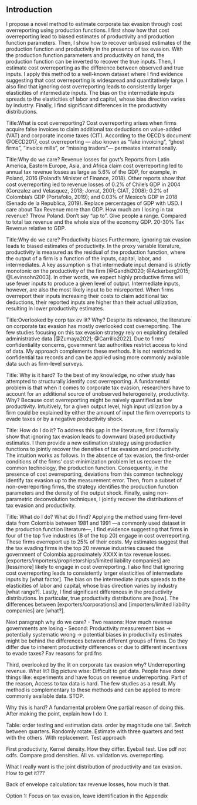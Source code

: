 ## Introduction {-}

::: {.anfxnote arguments="Remove. Do not copy-paste abstract."}

I propose a novel method to estimate corporate tax evasion through cost overreporting using production functions. I first show how that cost overreporting lead to biased estimates of productivity and production function parameters. Then, I show how to recover unbiased estimates of the production function and productivity in the presence of tax evasion. With the production function parameters and productivity on hand, the production function can be inverted to recover the true inputs. Then, I estimate cost overreporting as the difference between observed and true inputs. I apply this method to a well-known dataset where I find evidence suggesting that cost overreporting is widespread and quantitatively large. I also find that ignoring cost overreporting leads to consistently larger elasticities of intermediate inputs. The bias on the intermediate inputs spreads to the elasticities of labor and capital, whose bias direction varies by industry. Finally, I find significant differences in the productivity distributions.

:::

[Title:What is cost overreporting?]{.fxnote}
Cost overreporting arises when firms acquire false invoices to claim additional tax deductions on value-added (VAT) and corporate income taxes (CIT). According to the OECD's document @OECD2017, cost overreporting — also known as "fake invoicing", "ghost firms", "invoice mills", or "missing traders"— permeates internationally. 

[Title:Why do we care? Revenue losses for govt's]{.fxnote}
Reports from Latin America, Eastern Europe, Asia, and Africa claim cost overreporting led to annual tax revenue losses as large as 5.6% of the GDP, for example, in Poland, 2016 (Poland's Minister of Finance, 2018). Other reports show that cost overreporting led to revenue losses of 0.2% of Chile's GDP in 2004 (Gonzalez and Velasquez, 2013; Jorrat, 2001; CIAT, 2008); 0.2% of Colombia's GDP (Portafolio, 2019); and 0.03% of Mexico's GDP in 2018 (Senado de la Republica, 2019). [Replace percentages of GDP with USD. I care about Tax Revenue more than GDP. How much am I losing in tax revenue? Throw Poland. Don't say "up to". Give people a range. Compared to total tax revenue and the whole size of the economy GDP. 20-30% Tax Revenue relative to GDP.]{.fxnote}

[Title:Why do we care? Productivity biases]{.fxnote}
Furthermore, ignoring tax evasion leads to biased estimates of productivity. In the proxy variable literature, productivity is measured as the residual of the production function, where the output of a firm is a function of the inputs, capital, labor, and intermediates. A key assumption is that intermediate input demand is strictly monotonic on the productivity of the firm [@Gandhi2020; @Ackerberg2015; @Levinsohn2003]. In other words, we expect highly productive firms will use fewer inputs to produce a given level of output. Intermediate inputs, however, are also the most likely input to be misreported. When firms overreport their inputs increasing their costs to claim additional tax deductions, their reported inputs are higher than their actual utilization, resulting in lower productivity estimates.

[Title:Overlooked by corp tax ev lit? Why?]{.fxnote}
Despite its relevance, the literature on corporate tax evasion has mostly overlooked cost overreporting. The few studies focusing on this tax evasion strategy rely on exploiting detailed administrative data [@Zumaya2021; @Carrillo2022]. Due to firms' confidentiality concerns, government tax authorities restrict access to kind of data. My approach complements these methods. It is not restricted to confidential tax records and can be applied using more commonly available data such as firm-level surveys.

[Title: Why is it hard?]{.fxnote}
To the best of my knowledge, no other study has attempted to structurally identify cost overreporting. A fundamental problem is that when it comes to corporate tax evasion, researchers have to account for an additional source of unobserved heterogeneity, productivity. Why? Because cost overreporting might be naively quantified as low productivity. Intuitively, for a given output level, high input utilization by a firm could be explained by either the amount of input the firm overreports to evade taxes or by a negative productivity shock.

[Title: How do I do it?]{.fxnote}
To address this gap in the literature, first I formally show that ignoring tax evasion leads to downward biased productivity estimates. I then provide a new estimation strategy using production functions to jointly recover the densities of tax evasion and productivity. The intuition works as follows. In the absence of tax evasion, the first-order conditions of the firms' cost-minimization problem let us recover the common technology, the production function. Consequently, in the presence of cost overreporting, deviations from this common technology identify tax evasion up to the measurement error. Then, from a subset of non-overreporting firms, the strategy identifies the production function parameters and the density of the output shock. Finally, using non-parametric deconvolution techniques, I jointly recover the distributions of tax evasion and productivity.

[Title: What do I do? What do I find?]{.fxnote}
Applying the method using firm-level data from Colombia between 1981 and 1991 —a commonly used dataset in the production function literature—, I find evidence suggesting that firms in four of the top five industries (8 of the top 20) engage in cost overreporting. These firms overreport up to 25% of their costs. My estimates suggest that the tax evading firms in the top 20 revenue industries caused the government of Colombia approximately XXXX in tax revenue losses. [exporters/importers/proprietorships/limited liability companies] are [less/more] likely to engage in cost overreporting. I also find that ignoring cost overreporting leads to consistently larger elasticities of intermediate inputs by [what factor]. The bias on the intermediate inputs spreads to the elasticities of labor and capital, whose bias direction varies by industry [what range?]. Lastly, I find significant differences in the productivity distributions. In particular, true productivity distributions are [how]. The differences between [exporters/corporations] and [importers/limited liability companies] are [what?].

::: {.anfxnote arguments="Notes"}

Next paragraph why do we care?
 - Two reasons: How much revenue governments are losing
 - Second: Productivity measurement bias -> potentially systematic wrong -> potential biases in productivity estimates might be behind the differences between different groups of firms. Do they differ due to inherent productivity differences or due to different incentives to evade taxes? Fav reasons for prd fns

 Third, overlooked by the lit on corporate tax evasion why? Underreporting revenue. What lit? Big picture wise: Difficult to get data. People have done things like: experiments and have focus on revenue underreporting. Part of the reason, Access to tax data is hard. The few studies as a result. My method is complementary to these methods and can be applied to more commonly available data. STOP.

 Why this is hard? A fundamental problem One partial reason of doing this. After making the point, explain how I do it.

 Table: order testing and estimation data. order by magnitude one tail. Switch between quarters. Randomly rotate. Estimate with three quarters and test with the others. With replacement. Test approach 

 First productivity, Kernel density. How they differ. Eyeball test. Use pdf not cdfs. Compare prod densities. All vs. validation vs. overreporting.  

 What I really want is the joint distribution of productivity and tax evasion. How to get it???

Back of envelope calculation: tax revenue losses, how much is that.

Option 1: Focus on tax evasion, leave identification in the Appendix

:::

